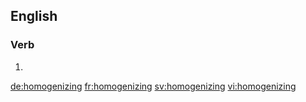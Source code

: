 ==English==

===Verb===
{{head|en}}

# {{present participle of|homogenize}}

[[de:homogenizing]]
[[fr:homogenizing]]
[[sv:homogenizing]]
[[vi:homogenizing]]